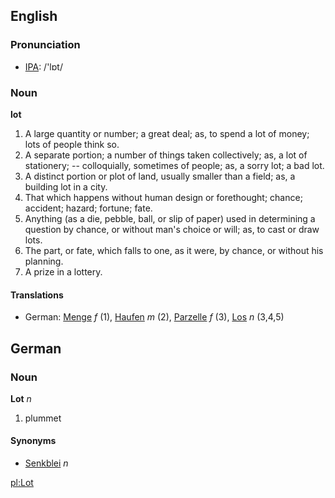 ==English==
===Pronunciation===
* [[IPA]]: /'lɒt/
===Noun===

'''lot'''

#A large quantity or number; a great deal; as, to spend a lot of money; lots of people think so.
#A separate portion; a number of things taken collectively; as, a lot of stationery; -- colloquially, sometimes of people; as, a sorry lot; a bad lot.
#A distinct portion or plot of land, usually smaller than a field; as, a building lot in a city.
#That which happens without human design or forethought; chance; accident; hazard; fortune; fate.
#Anything (as a die, pebble, ball, or slip of paper) used in determining a question by chance, or without man's choice or will; as, to cast or draw lots.
#The part, or fate, which falls to one, as it were, by chance, or without his planning.
#A prize in a lottery.

====Translations====
*German: [[Menge]] ''f'' (1), [[Haufen]] ''m'' (2), [[Parzelle]] ''f'' (3), [[Los]] ''n'' (3,4,5)

==German==
===Noun===
'''Lot''' ''n''
# plummet

====Synonyms====
*[[Senkblei]] ''n''

[[pl:Lot]]